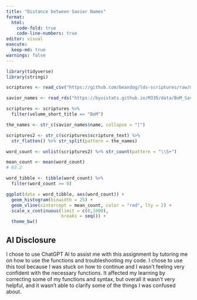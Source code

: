 ```yaml
---
title: "Distance between Savior Names"
format: 
  html:
    code-fold: true
    code-line-numbers: true
editor: visual
execute: 
  keep-md: true
warnings: false
---
```


```r
library(tidyverse)
library(stringi)

scriptures <- read_csv("https://github.com/beandog/lds-scriptures/raw/master/csv/lds-scriptures.csv")

savior_names <- read_rds("https://byuistats.github.io/M335/data/BoM_SaviorNames.rds")

```

```r
scriptures <- scriptures %>% 
  filter(volume_short_title == "BoM")

the_names <- str_c(savior_names$name, collapse = "|")

scriptures2 <- str_c(scriptures$scripture_text) %>% 
  str_flatten() %>% str_split(pattern = the_names)

word_count <- unlist(scriptures2) %>% str_count(pattern = "\\S+") 

mean_count <- mean(word_count)
# 63.2

word_tibble <- tibble(word_count) %>% 
  filter(word_count >= 0)

```

```r

ggplot(data = word_tibble, aes(word_count)) +
  geom_histogram(binwidth = 25) +
  geom_vline(xintercept = mean_count, color = "red", lty = 2) +
  scale_x_continuous(limit = c(0,1000),
                     breaks = seq()) +
  theme_bw()

```

## AI Disclosure

I chose to use ChatGPT AI to assist me with this assignment by tutoring me on how to use the functions and troubleshooting my code. I chose to use this tool because I was stuck on how to continue and I wasn't feeling very confident with the necessary functions. It affected my learning by correcting some of my functions and syntax, but overall it wasn't very helpful, and it wasn't able to clarify some of the things I was confused about.
